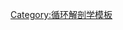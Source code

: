 {{Navbox
 | name = Arteries of head and neck
 | title = {{tsl|en|Head and neck anatomy||頭頸部}}[[动脉]]
 | listclass = hlist
 | state = {{{state<includeonly>|autocollapse</includeonly>}}}

 | group1 = [[總頸動脈|總<br>頸<br>動<br>脈]]
 | list1 = {{Navbox|child

   | group1 = [[外頸動脈|外<br>頸<br>動<br>脈]]
   | list1 = {{Navbox|child

     | group1 = {{tsl|en|Superior thyroid artery|上甲狀腺動脈|上甲狀腺動脈}}
     | list1 =
* {{tsl|en|Infrahyoid branch of superior thyroid artery|上舌骨動脈|上舌骨動脈}}
* {{tsl|en|Superior laryngeal artery|上喉動脈|上喉動脈}}
* {{tsl|en|Sternocleidomastoid branch of superior thyroid artery|上甲狀腺動脈胸鎖乳突動脈支|胸鎖乳突支}}
* {{tsl|en|Cricothyroid branch of superior thyroid artery|上甲狀腺動脈環甲動脈支|環甲動脈支}}
* {{tsl|en|Glandular branches of the superior thyroid artery|上甲狀腺動脈腺體支|腺體支}}

     | group2 = {{tsl|en|Ascending pharyngeal artery||升咽動脈}}
     | list2 =
* {{tsl|en|Posterior meningeal artery|後腦膜動脈|後腦膜動脈}}
* {{tsl|en|Pharyngeal branches of ascending pharyngeal artery|後腦膜動脈咽支|咽支}}
* {{tsl|en|Inferior tympanic artery|鼓室下動脈|鼓室下動脈}}

     | group3 = {{tsl|en|Lingual artery||舌動脈}}
     | list3 =
* {{tsl|en|Suprahyoid branch of lingual artery|舌動脈上舌骨支|上舌骨支}}
* {{tsl|en|Dorsal lingual branches of lingual artery|舌動脈舌背支|舌背支}}
* {{tsl|en|Deep lingual artery|深舌動脈|深舌動脈}}
* {{tsl|en|Sublingual artery|舌下動脈|舌下動脈}}

     | group4 = {{tsl|en|Facial artery||顏面動脈}}
     | list4 =
* ''頸部分支''（{{tsl|en|Ascending palatine artery||升腭動脈}}、{{tsl|en|Tonsillar branch of the facial artery|顏面動脈扁桃支|扁桃支}}、{{tsl|en|Submental artery|頦下動脈|頦下動脈}}、{{tsl|en|Glandular branches of facial artery|顏面動脈腺體支|腺體支}}）
* ''顏面分支'' ({{tsl|en|Inferior labial artery||下唇動脈}}
* {{tsl|en|Superior labial artery|上唇動脈|上唇}} / [[鼻中隔]]
* {{tsl|en|Lateral nasal branch of facial artery|顏面動脈側鼻支|側鼻支}}
* {{tsl|en|Angular artery|角動脈|角動脈}})

     | group5 = {{tsl|en|Occipital artery||枕動脈}}
     | list5 =
* {{tsl|en|Sternocleidomastoid branches of occipital artery|枕動脈胸鎖乳突支|胸鎖乳突支}}
* {{tsl|en|Meningeal branch of occipital artery|枕動脈腦膜支|腦膜支}}
* {{tsl|en|Occipital branches of occipital artery|枕動脈枕支|枕支}}
* {{tsl|en|Auricular branch of occipital artery|枕動脈耳支|耳支}}
* {{tsl|en|Descending branch of occipital artery|枕動脈下降支|下降支}}

     | group6 = {{tsl|en|Posterior auricular artery||耳後動脈}}
     | list6 =
* {{tsl|en|Stylomastoid artery|胸鎖乳突動脈支|胸鎖乳突動脈}}
* {{tsl|en|Stapedial branch of posterior auricular artery|耳後動脈鐙骨支|鐙骨支}}
* {{tsl|en|Auricular branch of posterior auricular artery|耳後動脈耳支|耳支}}
* {{tsl|en|Occipital branch of posterior auricular artery|耳後動脈枕支|枕支}}
* {{tsl|en|Parotid branch of posterior auricular artery|耳後動脈腮腺支|腮腺支}}

     | group7 = [[淺顳動脈]]
     | list7 =
* {{tsl|en|Transverse facial artery|橫顏面動脈|橫顏面動脈}}
* {{tsl|en|Middle temporal artery|中顳動脈|中顳動脈}}（{{tsl|en|Zygomatico-orbital artery|顴眶動脈|顴眶動脈}}）
* {{tsl|en|Anterior auricular branches of superficial temporal artery|淺顳動脈耳前支|耳前支}}
* {{tsl|en|Frontal branch of superficial temporal artery|淺顳動脈額支|額支}}
* {{tsl|en|Parietal branch of superficial temporal artery|淺顳動脈頂支|頂支}}

     | group8 = [[上頜動脈]]
     | list8 = {{Navbox|child

       | group1 = 第一部分：[[上頜動脈|下頷支]]
       | list1 =
* {{tsl|en|Anterior tympanic artery|鼓室前動脈|鼓室前動脈}}
* {{tsl|en|Deep auricular artery|深耳動脈|深耳動脈}}
* {{tsl|en|Middle meningeal artery|中腦膜動脈|中腦膜動脈}}（{{tsl|en|Superior tympanic artery|鼓室上動脈|鼓室上動脈}}, {{tsl|en|Petrosal branch of middle meningeal artery|中腦膜動脈岩樣支|岩樣支}}）
* {{tsl|en|Accessory meningeal artery|副腦膜動脈|副腦膜動脈}}
* {{tsl|en|Inferior alveolar artery|下齒槽動脈|下齒槽動脈}}（{{tsl|en|Mental branch of inferior alveolar artery|下齒槽動脈頦支|頦支}}、{{tsl|en|Mylohyoid branch of inferior alveolar artery|下齒槽動脈下頜舌骨動脈|下頜舌骨支}}）

       | group2 = 第二部分：[[上頜動脈|翼支]]
       | list2 =
* ''[[咀嚼肌]]''（{{tsl|en|Deep temporal arteries|深顳動脈|深顳動脈}}、{{tsl|en|Pterygoid branches of maxillary artery|上頷動脈翼支|翼支}}、{{tsl|en|嚼肌動脈||嚼肌動脈}}）
* {{tsl|en|Buccal artery|頰動脈|頰動脈}}

       | group3 = 第三部分：[[上頜動脈|翼顎支]]
       | list3 =
* {{tsl|en|Posterior superior alveolar artery|後上齒槽動脈|後上齒槽動脈}}
* {{tsl|en|Infraorbital artery|眶下動脈|眶下動脈}} ({{tsl|en|Anterior superior alveolar arteries|前上齒槽動脈|前上齒槽動脈}})
* {{tsl|en|Descending palatine artery|降腭動脈|降腭動脈}}（{{tsl|en|Greater palatine artery|大腭動脈|大腭動脈}}、{{tsl|en|Lesser palatine arteries|小腭動脈|小腭動脈}}）
* {{tsl|en|artery of the pterygoid canal|翼管動脈|翼管動脈}}
* {{tsl|en|Sphenopalatine artery|蝶腭動脈|蝶腭動脈}}（{{tsl|en|Posterior septal branches of sphenopalatine artery|蝶腭動脈中隔支|中隔支}}、{{tsl|en|Posterior lateral nasal arteries|後側鼻動脈|後側鼻動脈}})
* {{tsl|en|Ascending pharyngeal artery|升咽動脈|升咽動脈}}

     }}
   }}

   | group2 = [[內頸動脈|內<br>頸<br>動<br>脈]]
   | list2 = {{Navbox|child

     | group1 = [[內頸動脈頸段|頸段]]
     | list1 =
* [[颈动脉窦]]

     | group2 = [[內頸動脈岩樣段|岩樣段]]
     | list2 =
* {{tsl|en|Artery of the pterygoid canal|翼管動脈|翼管動脈}}
* {{tsl|en|Caroticotympanic arteries|頸鼓動脈|頸鼓動脈}}

     | group3 = [[內頸動脈海綿竇段|海綿竇節段]]/<br />[[眼動脈|眼節段]]
     | list3 =
* ''眼眶群：''{{tsl|en|Anterior ethmoidal artery|前篩動脈}} ([[前篩動脈前中隔支|前中隔支]]、[[前篩動脈前外側鼻支|前外側鼻支]]、[[前篩動脈前腦膜支|前腦膜支]])
* {{tsl|en|Posterior ethmoidal artery|後篩動脈}}
* {{tsl|en|Lacrimal artery|淚動脈}} ({{tsl|en|Lateral palpebral arteries|外側瞼動脈}})
* {{tsl|en|Medial palpebral arteries|內側瞼動脈}}
* ''終末支'' ({{tsl|en|Supraorbital artery|眶上動脈}}、{{tsl|en|Supratrochlear artery|滑車上動脈}}、{{tsl|en|Dorsal nasal artery|鼻背動脈}})

''眼球群'' {{tsl|en|Central retinal artery|視網膜中央動脈}}
* {{tsl|en|Ciliary arteries|睫動脈}} ({{tsl|en|Short posterior ciliary arteries|短後睫動埋}}、{{tsl|en|Long posterior ciliary arteries|長後睫動脈}}、{{tsl|en|Anterior ciliary arteries|前睫動脈}})
* ''腦垂腺動脈''（[[上腦垂腺動脈]]、[[下腦垂腺動脈]]）

     | group4 = [[威利氏環]]
     | list4 =
* {{tsl|en|Anterior cerebral artery|前大腦動脈}} ([[前交通動脈]]、{{tsl|en|Medial striate artery|內側紋狀體動脈}}, {{tsl|en|Orbitofrontal artery|眶額動脈}})
* {{tsl|en|Middle cerebral artery|中大腦動脈}} ({{tsl|en|Anterolateral central arteries|前外側中央動脈}}、[[額前動脈]]、[[中大腦動脈上終末支|上終末支]], [[中大腦動脈下終末支|下終末支]]、[[中大腦動脈上前顳支|前顳支]])
* {{tsl|en|Posterior communicating artery|後交通動脈}}
* [[前脈絡叢動脈]]

   }}
 }}

 | group2 = [[锁骨下动脉|锁<br>骨<br>下<br>動<br>脈]]
 | list2 = {{Navbox|child

   | group1 = {{tsl|en|vertebral artery|椎動脈}}
   | list1 =
* {{tsl|en|Meningeal branches of vertebral artery|椎動脈腦膜支|腦膜支}}
* '''脊髓'''（{{tsl|en|Posterior spinal artery|後脊動脈}}、{{tsl|en|Anterior spinal artery|前脊動脈}}）
* {{tsl|en|Basilar artery|基底動脈}}：{{tsl|en|Pontine arteries|橋腦動脈}}
* {{tsl|en|Labyrinthine artery|迷路動脈}}
* '''小腦''' ({{tsl|en|Anterior inferior cerebellar artery|前下小腦動脈|AICA}}、{{tsl|en|Superior cerebellar artery|上大腦動脈|SCA}}、{{tsl|en|Posterior inferior cerebellar artery|後下小腦動脈|PICA}})
* '''大腦''' ({{tsl|en|Posterior cerebral artery|後大腦動脈|PCA}})

   | group2 = {{tsl|en|thyrocervical trunk|甲頸動脈幹}}
   | list2 = {{Navbox|child

     | group1 = {{tsl|en|Inferior thyroid artery|下甲狀腺動脈}}
     | list1 =
* {{tsl|en|Inferior laryngeal artery|下咽動脈}}
* {{tsl|en|Tracheal branches of inferior thyroid artery|下甲狀腺動脈氣管支|氣管支}}
* {{tsl|en|Esophageal branches of inferior thyroid artery|下甲狀腺動脈食道支|食道支}}
* {{tsl|en|Ascending cervical artery|升頸動脈}}
* {{tsl|en|Pharyngeal branches of inferior thyroid artery|下甲狀腺動脈咽支|咽支}}
* {{tsl|en|Glandular branches of the inferior thyroid artery|下甲狀腺動脈腺體支|腺體支}}

     | group2 = {{tsl|en|Transverse cervical artery|頸橫動脈}}
     | list2 =
* {{tsl|en|Superficial branch of transverse cervical artery|頸橫動脈淺支|淺支}}
* {{tsl|en|Dorsal scapular artery|肩胛背動脈}}（深支）

     | group3 = {{tsl|en|Suprascapular artery|肩胛上動脈}}
     | list3 =
* {{tsl|en|Acromial branch of suprascapular artery|肩胛上動脈肩峰支|肩峰支}}

   }}

   | group3 = {{tsl|en|costocervical trunk|肋頸動脈幹}}
   | list3 =
* [[深頸動脈]]
* {{tsl|en|Highest intercostal artery|最上肋間動脈}}

 }}

}}<noinclude>
{{collapsible option}}
[[Category:循环解剖学模板]]
</noinclude>